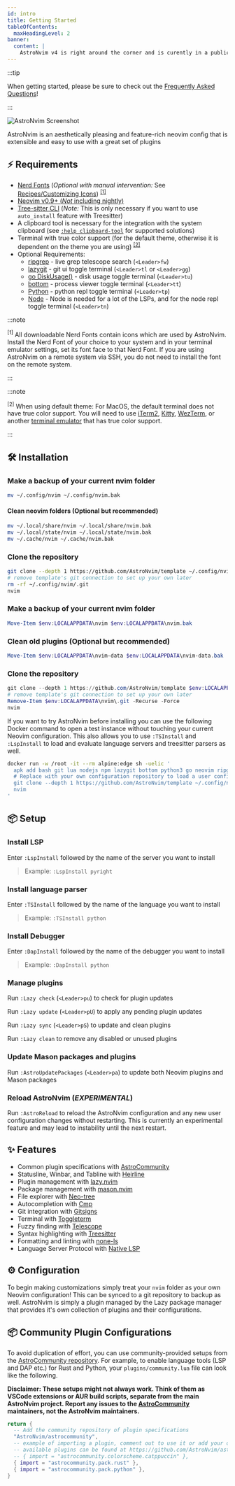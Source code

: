 ```yaml
---
id: intro
title: Getting Started
tableOfContents:
  maxHeadingLevel: 2
banner:
  content: |
    AstroNvim v4 is right around the corner and is curently in a public beta! Try it today by checking out the <a href="https://deploy-preview-120--peaceful-platypus-6db452.netlify.app/">v4 documentation</a> and the <a href="https://discord.gg/XuXj6kHF">#v4-testing channel</a> on the AstroNvim Discord!
---
```



:::tip

When getting started, please be sure to check out the
[Frequently Asked Questions](/faq)!

:::

![AstroNvim Screenshot](../../assets/themes/overview.png)

AstroNvim is an aesthetically pleasing and feature-rich neovim config that is extensible and easy to use with a great set of plugins

## ⚡ Requirements

- [Nerd Fonts](https://www.nerdfonts.com/font-downloads) (_Optional with manual intervention:_ See [Recipes/Customizing Icons](/recipes/icons#disable-icons)) <sup>[[1]](#1)</sup>
- [Neovim v0.9+ (_Not_ including nightly)](https://github.com/neovim/neovim/releases/tag/stable)
- [Tree-sitter CLI](https://github.com/tree-sitter/tree-sitter/blob/master/cli/README.md) (_Note:_ This is only necessary if you want to use `auto_install` feature with Treesitter)
- A clipboard tool is necessary for the integration with the system clipboard (see [`:help clipboard-tool`](https://neovim.io/doc/user/provider.html#clipboard-tool) for supported solutions)
- Terminal with true color support (for the default theme, otherwise it is dependent on the theme you are using) <sup>[[2]](#2)</sup>
- Optional Requirements:
  - [ripgrep](https://github.com/BurntSushi/ripgrep) - live grep telescope search (`<Leader>fw`)
  - [lazygit](https://github.com/jesseduffield/lazygit) - git ui toggle terminal (`<Leader>tl` or `<Leader>gg`)
  - [go DiskUsage()](https://github.com/dundee/gdu) - disk usage toggle terminal (`<Leader>tu`)
  - [bottom](https://github.com/ClementTsang/bottom) - process viewer toggle terminal (`<Leader>tt`)
  - [Python](https://www.python.org/) - python repl toggle terminal (`<Leader>tp`)
  - [Node](https://nodejs.org/en/) - Node is needed for a lot of the LSPs, and for the node repl toggle terminal (`<Leader>tn`)

:::note

<sup id="1">\[1\]</sup> All downloadable Nerd Fonts contain icons which are used
by AstroNvim. Install the Nerd Font of your choice to your system and in your terminal
emulator settings, set its font face to that Nerd Font. If you are using AstroNvim
on a remote system via SSH, you do not need to install the font on the remote system.

:::

:::note

<sup id="2">\[2\]</sup> When using default theme: For MacOS, the default terminal
does not have true color support. You will need to use [iTerm2](https://iterm2.com/),
[Kitty](https://sw.kovidgoyal.net/kitty/), [WezTerm](https://wezfurlong.org/wezterm/),
or another [terminal emulator](https://github.com/termstandard/colors) that has true
color support.

:::

## 🛠️ Installation

<Tabs>

<TabItem value="nix" label="Linux/Mac OS (Unix)" default>

### Make a backup of your current nvim folder

```sh
mv ~/.config/nvim ~/.config/nvim.bak
```

#### Clean neovim folders (Optional but recommended)

```sh
mv ~/.local/share/nvim ~/.local/share/nvim.bak
mv ~/.local/state/nvim ~/.local/state/nvim.bak
mv ~/.cache/nvim ~/.cache/nvim.bak
```

### Clone the repository

```sh
git clone --depth 1 https://github.com/AstroNvim/template ~/.config/nvim
# remove template's git connection to set up your own later
rm -rf ~/.config/nvim/.git
nvim
```

</TabItem>

<TabItem value="windoze" label="Windows (PowerShell)" default>

### Make a backup of your current nvim folder

```powershell
Move-Item $env:LOCALAPPDATA\nvim $env:LOCALAPPDATA\nvim.bak
```

### Clean old plugins (Optional but recommended)

```powershell
Move-Item $env:LOCALAPPDATA\nvim-data $env:LOCALAPPDATA\nvim-data.bak
```

### Clone the repository

```powershell
git clone --depth 1 https://github.com/AstroNvim/template $env:LOCALAPPDATA\nvim
# remove template's git connection to set up your own later
Remove-Item $env:LOCALAPPDATA\nvim\.git -Recurse -Force
nvim
```

</TabItem>

<TabItem value="docker" label="Docker" default>

If you want to try AstroNvim before installing you can use the following Docker command to open a test instance without touching your current Neovim configuration. This also allows you to use `:TSInstall` and `:LspInstall` to load and evaluate language servers and treesitter parsers as well.

```sh
docker run -w /root -it --rm alpine:edge sh -uelic '
  apk add bash git lua nodejs npm lazygit bottom python3 go neovim ripgrep alpine-sdk --update
  # Replace with your own configuration repository to load a user configuration
  git clone --depth 1 https://github.com/AstroNvim/template ~/.config/nvim
  nvim
'
```

</TabItem>

</Tabs>

## 📦 Setup

### Install LSP

Enter `:LspInstall` followed by the name of the server you want to install

> Example: `:LspInstall pyright`

### Install language parser

Enter `:TSInstall` followed by the name of the language you want to install

> Example: `:TSInstall python`

### Install Debugger

Enter `:DapInstall` followed by the name of the debugger you want to install

> Example: `:DapInstall python`

### Manage plugins

Run `:Lazy check` (`<Leader>pu`) to check for plugin updates

Run `:Lazy update` (`<Leader>pU`) to apply any pending plugin updates

Run `:Lazy sync` (`<Leader>pS`) to update and clean plugins

Run `:Lazy clean` to remove any disabled or unused plugins

### Update Mason packages and plugins

Run `:AstroUpdatePackages` (`<Leader>pa`) to update both Neovim plugins and Mason packages

### Reload AstroNvim (_EXPERIMENTAL_)

Run `:AstroReload` to reload the AstroNvim configuration and any new user configuration changes without restarting. This is currently an experimental feature and may lead to instability until the next restart.

## ✨ Features

- Common plugin specifications with [AstroCommunity](https://github.com/AstroNvim/astrocommunity)
- Statusline, Winbar, and Tabline with [Heirline](https://github.com/rebelot/heirline.nvim)
- Plugin management with [lazy.nvim](https://github.com/folke/lazy.nvim)
- Package management with [mason.nvim](https://github.com/williamboman/mason.nvim)
- File explorer with [Neo-tree](https://github.com/nvim-neo-tree/neo-tree.nvim)
- Autocompletion with [Cmp](https://github.com/hrsh7th/nvim-cmp)
- Git integration with [Gitsigns](https://github.com/lewis6991/gitsigns.nvim)
- Terminal with [Toggleterm](https://github.com/akinsho/toggleterm.nvim)
- Fuzzy finding with [Telescope](https://github.com/nvim-telescope/telescope.nvim)
- Syntax highlighting with [Treesitter](https://github.com/nvim-treesitter/nvim-treesitter)
- Formatting and linting with [none-ls](https://github.com/nvimtools/none-ls.nvim)
- Language Server Protocol with [Native LSP](https://github.com/neovim/nvim-lspconfig)

## ⚙️ Configuration

To begin making customizations simply treat your `nvim` folder as your own Neovim configuration! This can be synced to a git repository to backup as well. AstroNvim is simply a plugin managed by the Lazy package manager that provides it's own collection of plugins and their configurations.

## 📦 Community Plugin Configurations

To avoid duplication of effort, you can use community-provided setups from the [AstroCommunity repository](https://github.com/AstroNvim/astrocommunity). For example, to enable language tools (LSP and DAP etc.) for Rust and Python, your `plugins/community.lua` file can look like the following.

**Disclaimer: These setups might not always work. Think of them as VSCode extensions or AUR build scripts, separate from the main AstroNvim project. Report any issues to the [AstroCommunity](https://github.com/AstroNvim/astrocommunity) maintainers, not the AstroNvim maintainers.**

```lua
return {
  -- Add the community repository of plugin specifications
  "AstroNvim/astrocommunity",
  -- example of importing a plugin, comment out to use it or add your own
  -- available plugins can be found at https://github.com/AstroNvim/astrocommunity
  -- { import = "astrocommunity.colorscheme.catppuccin" },
  { import = "astrocommunity.pack.rust" },
  { import = "astrocommunity.pack.python" },
}
```
